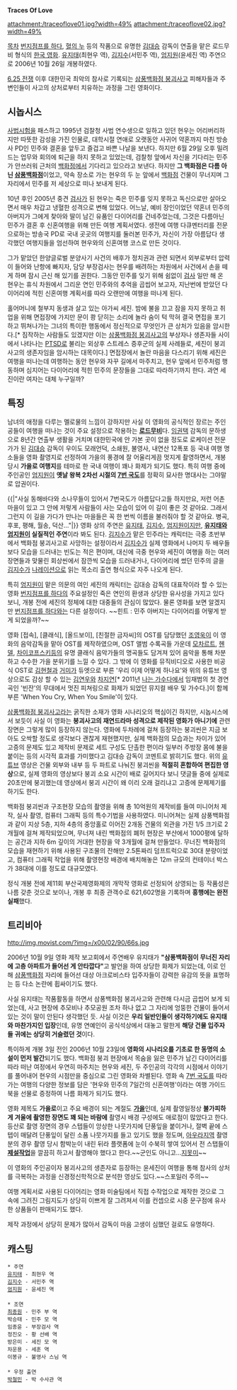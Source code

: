 '''Traces Of Love''' 

attachment:/traceoflove01.jpg?width=49%  attachment:/traceoflove02.jpg?width=49%

[[목차]]
[[번지점프를 하다]], [[혈의 누]] 등의 작품으로 유명한 [[김대승]] 감독이 연출을 맡은 로드무비 형식의 [[한국 영화]]. [[유지태]](최현우 역), [[김지수]](서민주 역), [[엄지원]](윤세진 역) 주연으로 2006년 10월 26일 개봉하였다.

[[6.25 전쟁]] 이후 대한민국 최악의 참사로 기록되는 [[삼풍백화점 붕괴사고]] 피해자들과 주변인들이 사고의 상처로부터 치유하는 과정을 그린 영화이다.
 
== 시놉시스 ==
[[사법시험]]을 패스하고 1995년 검찰청 사법 연수생으로 일하고 있던 현우는 어리버리하지만 따뜻한 감성을 가진 인물로, 대학시절 연애로 오랫동안 사귀어 약혼까지 마친 방송사 PD인 민주와 결혼을 앞두고 즐겁고 바쁜 나날을 보낸다. 하지만 6월 29일 오후 밀려드는 업무와 회의에 퇴근을 하지 못하고 있었는데, 검찰청 앞에서 자신을 기다리는 민주가 안쓰러워 근처의 [[백화점]]에서 기다리고 있으라고 보낸다. 하지만 '''그 백화점은 다름 아닌 [[삼풍백화점]]'''이었고, 약속 장소로 가는 현우의 두 눈 앞에서 [[백화점]] 건물이 무너지며 그 자리에서 민주를 저 세상으로 떠나 보내게 된다. 

10년 후인 2005년 중견 [[검사]]가 된 현우는 죽은 민주를 잊지 못하고 독신으로만 살아오면서 매우 차갑고 냉혈한 성격으로 변해 있었다. 어느날, 예비 장인이었던 약혼녀 민주의 아버지가 그에게 찾아와 딸이 남긴 유품인 다이어리를 건네주었는데, 그것은 다름아닌 민주가 결혼 후 신혼여행을 위해 만든 여행 계획서였다. 생전에 여행 다큐멘터리를 전문으로하는 방송국 PD로 국내 곳곳의 여행지를 둘러본 민주가, 자신이 가장 아름답다 생각했던 여행지들을 엄선하여 현우와의 신혼여행 코스로 만든 것이다. 

그가 맡았던 한양글로벌 분양사기 사건의 배후가 정치권과 관련 되면서 외부로부터 압력이 들어와 난항에 빠지자, 담당 부장검사는 현우를 배려하는 차원에서 사건에서 손을 떼게 하며 잠시 근신 해 있기를 권한다. 그동안 민주를 잊기 위해 쉼없이 [[검사]] 일만 해 온 현우는 휴식 차원에서 그리운 연인 민주와의 추억을 곱씹어 보고자, 지난번에 받았던 다이어리에 적힌 신혼여행 계획서를 따라 오랜만에 여행을 떠나게 된다.

홀어머니에 철부지 동생과 살고 있는 아가씨 세진. 밤에 불을 끄고 잠을 자지 못하고 취업을 위해 면접장에 가지만 문이 쾅 닫히는 소리에 놀라 숨이 턱 막혀 결국 면접을 포기하고 뛰쳐나가는 그녀의 특이한 행동에서 정신적으로 무엇인가 큰 상처가 있음을 암시한다.[* 짐작하는 사람들도 있겠지만 이는 [[삼풍백화점 붕괴사고]]의 부상자나 생존자들 사이에서 나타나는 [[PTSD]]로 불리는 외상후 스트레스 증후군의 실제 사례들로, 세진이 붕괴사고의 생존자임을 암시하는 대목이다.] 면접장에서 놀란 마음을 다스리기 위해 세진은 여행을 떠나는데 여행하는 동안 현우와 자꾸 길에서 마주치고, 현우 앞에서 민주처럼 행동하며 심지어는 다이어리에 적힌 민주의 문장들을 그대로 따라하기까지 한다. 과연 세진이란 여자는 대체 누구일까?

== 특징 == 
남녀의 애정을 다루는 멜로물의 느낌이 강하지만 사실 이 영화의 공식적인 장르는 주인공들이 여행을 떠나는 것이 주요 설정으로 작용하는 '''[[로드무비]]'''다. [[임권택]] 감독의 문하생으로 8년간 연출부 생활을 거치며 대한민국에 안 가본 곳이 없을 정도로 로케이션 전문가가 된 [[김대승]] 감독이 우이도 모래언덕, 소쇄원, 불영사, 내연산 12폭포 등 국내 여행 명소들을 영화 촬영지로 선정하여 가을의 풍경에 잘 어울리게끔 멋지게 촬영하면서, 개봉 당시 '''가을로 여행지'''를 테마로 한 국내 여행이 꽤나 화제가 되기도 했다. 특히 여행 중에 주인공인 [[엄지원]]이 '''옛날 왕복 2차선 시절의 [[7번 국도]]'''를 정확히 묘사한 명대사는 그야말로 압권이다.

{{|"사실 동해바다와 소나무들이 있어서 7번국도가 아름답다고들 하지만요, 저런 어촌마을이 있고 그 안에 저렇게 사람들이 사는 모습이 있어 이 길이 좋은 것 같아요. 그래서 그런지 이 길을 가다가 만나는 마을들은 꼭 한 번씩 이름을 불러줘야 할 것 같아요. 병곡, 후포, 평해, 월송, 덕산..."|}}
영화 상의 주연은 [[유지태]], [[김지수]], [[엄지원]]이지만, '''[[유지태]]와 [[엄지원]]이 실질적인 주연'''이라 봐도 된다. [[김지수]]가 맡은 민주라는 캐릭터는 극중 초반부에서 백화점 붕괴사고로 사망하는 설정이라서 [[김지수]]가 실제 영화에서 나머지 두 배우들보다 모습을 드러내는 빈도는 적은 편이며, 대신에 극중 현우와 세진이 여행을 하는 여러 장면들과 맞물린 회상씬에서 잠깐씩 모습을 드러내거나, 다이어리에 썼던 민주의 글을 [[김지수]]가 [[나레이션]]으로 읽는 목소리 출연 형식으로 자주 나오게 된다. 

특히 [[엄지원]]이 맡은 의문의 여인 세진의 캐릭터는 김대승 감독의 대표작이라 할 수 있는 영화 [[번지점프를 하다]]의 주요설정인 죽은 연인의 환생과 상당한 유사성을 가지고 있다 보니, 개봉 전에 세진의 정체에 대한 대중들의 관심이 많았다. 물론 영화를 보면 알겠지만 [[번지점프를 하다]]와는 다른 설정이다. ~~힌트 : 민주 아버지는 다이어리를 어떻게 받게 되었을까?~~

{{{#!html
<iframe width="560" height="315" src="http://www.youtube.com/embed/sd_OXkGCDsw?rel=0" frameborder="0" allowfullscreen></iframe>
}}}

영화 [접속], [클래식], [올드보이], [친절한 금자씨]의 OST를 담당했던 [[조영욱]]이 이 영화의 음악감독을 맡아 OST를 제작하였으며, OST 앨범 수록곡들 가운데 [[모차르트]], [[헨델]], [[차이코프스키]]등의 유명 클래식 음악가들의 명곡들도 담겨져 있어 음악을 통해 차분하고 수수한 가을 분위기를 느낄 수 있다. 그 밖에 이 영화를 뮤직비디오로 사용한 비공식 OST로 [[김현철]]과 [[거미]]가 듀엣으로 부른 '우리 이제 어떻게 하나요'와 위의 유튜브 영상으로도 감상 할 수 있는 [[김연우]]와 [[차지연]][* 2011년 [[나는 가수다]]에서 임재범의 첫 경연곡인 '빈잔'의 무대에서 멋진 피쳐링으로 화제가 되었던 뮤지컬 배우 및 가수다.]이 함께 부른 'When You Cry, When You Smile'이 있다.

{{{#!html
<iframe width="560" height="315" src="http://www.youtube.com/embed/Mwi4OiJches?rel=0" frameborder="0" allowfullscreen></iframe>
}}}

[[삼풍백화점 붕괴사고]]라는 굵직한 소재가 영화 시나리오의 핵심이긴 하지만, 시놉시스에서 보듯이 사실 이 영화는 '''붕괴사고의 재연드라마 성격으로 제작된 영화가 아니기에''' 관련 장면은 그렇게 많이 등장하지 않는다. 영화에 두차례에 걸쳐 등장하는 붕괴씬은 지금 보아도 오싹할 정도로 생각보다 괜찮게 재현했지만, 실제 백화점의 모습과는 차이가 있어 고증의 문제도 있고 제작비 문제로 세트 구성도 단촐한 편이라 일부러 주방장 몸에 불을 붙이는 등의 시각적 효과를 가미했다고 김대승 감독이 코멘트로 밝히기도 했다. 위의 [[유튜브]] 영상은 건물 외부와 내부 등 두 파트로 나눠진 붕괴씬을 '''적절히 혼합하여 편집한 영상'''으로, 실제 영화의 영상보다 붕괴 소요 시간이 배로 길어지다 보니 댓글들 중에 실제로 20초만에 붕괴했는데 영상에서 붕괴 시간이 왜 이리 오래 걸리냐고 고증에 문제제기를 하기도 한다. 

백화점 붕괴씬과 구조현장 모습의 촬영을 위해 총 10억원의 제작비를 들여 미니어처 제작, 실사 촬영, 컴퓨터 그래픽 등의 특수기법을 사용하였다. 미니어쳐는 실제 삼풍백화점과 같이 지상 5층, 지하 4층의 중앙홀로 이어진 2개동 건물의 외관을 가진 1/5 크기로 2개월에 걸쳐 제작되었으며, 무너져 내린 백화점의 폐허 현장은 부산에서 1000평에 달하는 공간과 지하 6m 깊이의 거대한 현장을 약 3개월에 걸쳐 만들었다. 무너진 백화점의 모습을 재현하기 위해 사용된 구조물의 잔해만 2.5톤짜리 덤프트럭으로 30대 분량이었고, 컴퓨터 그래픽 작업을 위해 촬영현장 배경에 배치해놓은 12m 규모의 컨테이너 박스가 38대에 이를 정도로 대규모였다.

정식 개봉 전에 제11회 부산국제영화제의 개막작 영화로 선정되어 상영되는 등 작품성은 나름 갖춘 것으로 보이나, 개봉 후 최종 관객수로 621,602명을 기록하며 '''흥행에는 완전 실패'''했다.

== 트리비아 ==
http://img.movist.com/?img=/x00/02/90/66s.jpg

2006년 10월 9일 영화 제작 보고회에서 주연배우 유지태가 '''"삼풍백화점이 무너진 자리에 고층 아파트가 들어선 게 안타깝다"'''고 발언을 하여 상당한 화제가 되었는데, 이로 인해 [[삼풍백화점]] 자리에 들어선 대상 아크로비스타 입주자들이 강력한 유감의 뜻을 표명하는 등 다소 논란에 휩싸이기도 했다. 

사실 유지태는 작품활동을 하면서 삼풍백화점 붕괴사고와 관련해 다시금 곱씹어 보게 되었는데, 사고 현장에 추모비나 추모공원 조차 하나 없고 그 자리에 엉뚱한 건물이 들어서 있는 것이 말이 안된다 생각했던 듯. 사실 이것은 '''우리 일반인들이 생각하기에도 유지태와 마찬가지인 입장'''인데, 유명 연예인이 공식석상에서 대놓고 말한게 '''해당 건물 입주자들 귀에는 상당히 거슬렸던 것'''이다.

특이하게 개봉 3일 전인 2006년 10월 23일에 '''영화의 시나리오를 기초로 한 동명의 소설이 먼저 발간'''되기도 했다. 백화점 붕괴 현장에서 목숨을 잃은 민주가 남긴 다이어리를 따라 떠난 여정에서 우연히 마주치는 현우와 세진, 두 주인공의 각각의 시점에서 이야기를 풀어내어 현우의 시점만을 중심으로 그린 영화와 차별된다. 영화 속 [[7번 국도]]를 따라가는 여행의 다양한 정보를 담은 '현우와 민주의 7일간의 신혼여행'이라는 여행 가이드북을 선물로 증정하여 나름 화제가 되기도 했다. 

영화 제목도 '''가을로'''이고 주요 배경이 되는 계절도 '''[[가을]]'''인데, 실제 촬영일정상 '''불가피하게 겨울에 촬영한 장면도 꽤 되는 바람에''' 촬영시 배경 구성에도 애로점이 많았다고 한다. 등산로 촬영 장면의 경우 스텝들이 앙상한 나뭇가지에 단풍잎을 붙이거나, 절벽 끝에 스텝이 매달려 단풍잎이 달린 소품 나뭇가지를 들고 있기도 했을 정도며, [[아우라지역]] 촬영분의 경우 촬영 당시 함박눈이 내린 뒤라 플랫폼에 눈이 수북히 쌓여 있어서 전 스탭들이 '''[[제설작업]]'''을 깔끔히 하고서 촬영해야 했다고 한다.~~군인도 아니고...[[지못미]]~~

{{{#!html
<iframe width="480" height="360" src="http://www.youtube.com/embed/FsIjYdnBbwI?rel=0" frameborder="0" allowfullscreen></iframe>
}}}

이 영화의 주인공이자 붕괴사고의 생존자로 등장하는 윤세진이 여행을 통해 참사의 상처를 극복하는 과정을 신경정신학적으로 분석한 영상도 있다.~~스포일러 주의~~

여행 계획서로 사용된 다이어리는 영화 미술팀에서 직접 수작업으로 제작한 것으로 그 속에 그려진 그림지도가 상당히 이쁘게 잘 그려져서 이를 컨셉으로 시중 문구점에 유사한 상품들이 판매되기도 했다.

제작 과정에서 상당히 문제가 많아서 감독이 마음 고생이 심했던 걸로도 유명하다.
== 캐스팅 ==
 * 주연
 [[유지태]] - 최현우 역
 [[김지수]] - 서민주 역
 [[엄지원]] - 윤세진 역
 
 * 조연
 [[최종원]] - 민주 부 역
 박승태 - 민주 모 역
 임종윤 - 부장검사 역
 정진오 - 황 선배 역
 방은미 - 세진 모 역
 차운용 - 세훈 역
 이봉규 - 불영사 스님 역
 
 * 우정 출연
 [[박철민]] - 박 수사관 역
